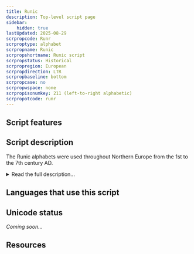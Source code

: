 ```yaml
---
title: Runic
description: Top-level script page
sidebar:
    hidden: true
lastUpdated: 2025-08-29
scrpropcode: Runr
scrproptype: alphabet
scrpropname: Runic
scrpropshortname: Runic script
scrpropstatus: Historical
scrpropregion: European
scrpropdirection: LTR
scrpropbaseline: bottom
scrpropcase: no
scrpropwspace: none
scrpropisonumkey: 211 (left-to-right alphabetic)
scrpropotcode: runr
---
```



## Script features

<ScriptInfo />

## Script description

The Runic alphabets were used throughout Northern Europe from the 1st to the 7th century AD.

<details>
<summary>Read the full description...</summary>There are various conflicting theories as to the runes’ origins; some scholars suggest they were developed in Denmark and spread southwards to Europe, while others suggest that they were a German invention which spread both northwards and southwards. Runic inscriptions have been found as far south as Istanbul.

Runic writing has a distinctive appearance characterized by angular letters (runes) having no horizontal lines. This is thought to be because the runes were designed to be inscribed into wood; horizontal lines would have been difficult to see against a horizontal woodgrain. The direction of writing in early inscriptions was variable, but in later inscriptions the tendency was to write from left to right. Dots were sometimes used to separate words, although spaces were generally not.

Runes were used for a number of purposes, including trade (ordering goods, stock descriptions, records of debts owed etc), personal communication, graffiti, political commentaries, and religious or magical recitations.

Runic writing went through various phases, the most well-known of which are elder futhark, younger futhark, and Rök (or short-twig) futhark. Elder futhark (also called Germanic futhark / runes) is attested from the year 150. It appears to have been developed specifically to match the phonology of the Proto-Norse language; there were twenty-four symbols each representing one sound. Over the next 700 years, the script evolved into younger futhark. This variant had only sixteen letters, and the sound/symbol relationship was less precise in that many symbols represented two or more sounds. Rök futhark was essentially the same, structurally, as younger futhark, but the shapes of the runes were different.

Runes were gradually replaced by the Latin alphabet as Christianity spread through Europe and by the 11th century had died out completely.
</details>

## Languages that use this script

<WsList script='Runr' wsMax='5' />

## Unicode status

_Coming soon..._

## Resources

<ScriptResources detailSummary='seemore' />

